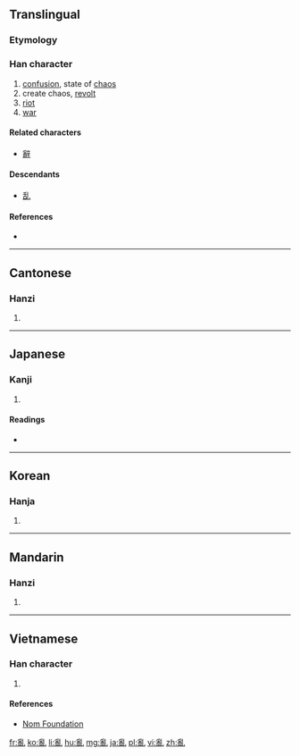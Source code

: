 {{also|乱}}<!-- may be replaced by zh-forms -->
==Translingual==
{{zh-hanzi-box|[[乱]]|亂}}

===Etymology===
{{Han compound||alt1=𤔔|乙|alt2=乚|ls=psc|c1=p|c2=s}}

===Han character===
{{Han char|rn=5|rad=乙|as=12|sn=13|four=22210|canj=BBU|ids=⿰⿳爫龴⿵冂⿱厶又乚}}

# [[confusion]], state of [[chaos]]
# create chaos, [[revolt]]
# [[riot]]
# [[war]]

====Related characters====
* [[辭]]

====Descendants====
* [[乱]]

====References====
* {{Han ref|kx=0084.330|dkj=00214|dj=0173.080|hdz=10057.100|uh=4E82|ud=20098|bh=B6C3|bd=46787}}

----

==Cantonese==

===Hanzi===
{{yue-hanzi|jyut=lyun6|y=lyun6|sim=乱}}

# {{defn|lang=yue|sort=乙12}}

----

==Japanese==

===Kanji===
{{ja-kanji|grade=|rs=乙12|style=ky|shin=乱}}

# {{defn|lang=ja|sort=乙12}}

====Readings====
* {{ja-readings|on=[[らん]] (ran), [[ろん]] (ron)|kun=[[みだれる]] (midareru)}}

----

==Korean==

===Hanja===
{{ko-hanja|hangeul=란|rv=ran|mr=ran}}

# {{defn|lang=ko|sort=乙12}}

----

==Mandarin==

===Hanzi===
{{cmn-hanzi|sim=乱|pin=[[luàn]] ([[luan4]])|wg=luan<sup>4</sup>}}

# {{defn|lang=cmn|sort=乙12}}

----

==Vietnamese==

===Han character===
{{vi-hantu|[[loạn]], [[loàn]]|rs=乙12}}

# {{defn|lang=vi|sort=乙12}}

====References====
*[http://nomfoundation.org/common/nom_details.php?codepoint=4e82 Nom Foundation]

[[fr:亂]]
[[ko:亂]]
[[li:亂]]
[[hu:亂]]
[[mg:亂]]
[[ja:亂]]
[[pl:亂]]
[[vi:亂]]
[[zh:亂]]